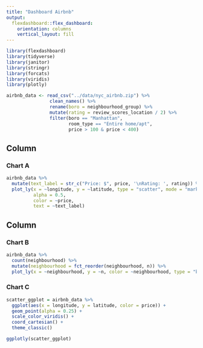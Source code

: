 ```yaml
---
title: "Dashboard Airbnb"
output: 
  flexdashboard::flex_dashboard:
    orientation: columns
    vertical_layout: fill
---
```


```r
library(flexdashboard)
library(tidyverse)
library(janitor)
library(stringr)
library(forcats)
library(viridis)
library(plotly)

airbnb_data <- read_csv("../data/nyc_airbnb.zip") %>%
                clean_names() %>%
                rename(boro = neighbourhood_group) %>% 
                mutate(rating = review_scores_location / 2) %>% 
                filter(boro == "Manhattan",
                       room_type == "Entire home/apt",
                       price > 100 & price < 400)


```

Column {data-width=650}
-----------------------------------------------------------------------

### Chart A

```r

airbnb_data %>%
  mutate(text_label = str_c("Price: $", price, '\nRating: ', rating)) %>% 
  plot_ly(x = ~longitude, y = ~latitude, type = "scatter", mode = "markers",
          alpha = 0.5, 
          color = ~price,
          text = ~text_label)


```

Column {data-width=350}
-----------------------------------------------------------------------

### Chart B

```r

airbnb_data %>% 
  count(neighbourhood) %>% 
  mutate(neighbourhood = fct_reorder(neighbourhood, n)) %>% 
  plot_ly(x = ~neighbourhood, y = ~n, color = ~neighbourhood, type = "bar")


```

### Chart C

```r

scatter_ggplot = airbnb_data %>%
  ggplot(aes(x = longitude, y = latitude, color = price)) +
  geom_point(alpha = 0.25) +
  scale_color_viridis() +
  coord_cartesian() +
  theme_classic()

ggplotly(scatter_ggplot)

```